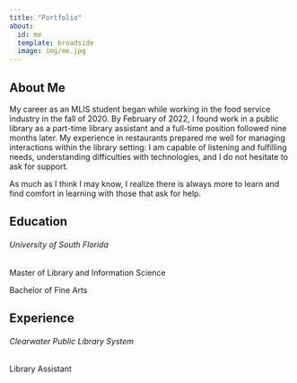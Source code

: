 ```yaml
---
title: "Portfolio"
about:
  id: me
  template: broadside
  image: img/me.jpg
---
```


:::{#me}

## About Me
######### My career as an MLIS student began while working in the food service industry in the fall of 2020. By February of 2022, I found work in a public library as a part-time library assistant and a full-time position followed nine months later. My experience in restaurants prepared me well for managing interactions within the library setting: I am capable of listening and fulfilling needs, understanding difficulties with technologies, and I do not hesitate to ask for support.
######### As much as I think I may know, I realize there is always more to learn and find comfort in learning with those that ask for help.

## Education
###### University of South Florida
####### Master of Library and Information Science
####### Bachelor of Fine Arts

## Experience
###### Clearwater Public Library System
####### Library Assistant

:::
